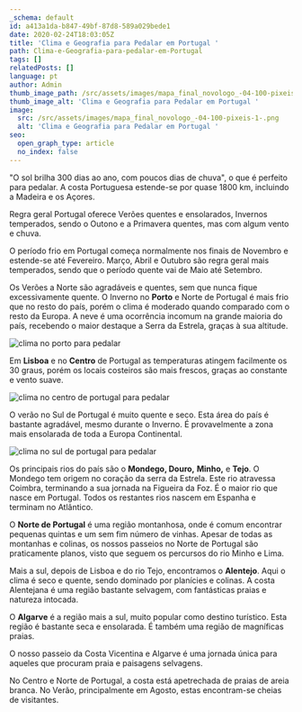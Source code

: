 ```yaml
---
_schema: default
id: a413a1da-b847-49bf-87d8-589a029bede1
date: 2020-02-24T18:03:05Z
title: 'Clima e Geografia para Pedalar em Portugal '
path: Clima-e-Geografia-para-pedalar-em-Portugal
tags: []
relatedPosts: []
language: pt
author: Admin
thumb_image_path: /src/assets/images/mapa_final_novologo_-04-100-pixeis-1-.png
thumb_image_alt: 'Clima e Geografia para Pedalar em Portugal '
image:
  src: /src/assets/images/mapa_final_novologo_-04-100-pixeis-1-.png
  alt: 'Clima e Geografia para Pedalar em Portugal '
seo:
  open_graph_type: article
  no_index: false
---
```


"O sol brilha 300 dias ao ano, com poucos dias de chuva", o que é perfeito para
pedalar. A costa Portuguesa estende-se por quase 1800 km, incluindo a Madeira e
os Açores.

Regra geral Portugal oferece Verões quentes e ensolarados, Invernos temperados,
sendo o Outono e a Primavera quentes, mas com algum vento e chuva.

O período frio em Portugal começa normalmente nos finais de Novembro e
estende-se até Fevereiro. Março, Abril e Outubro são regra geral mais
temperados, sendo que o período quente vai de Maio até Setembro.

Os Verões a Norte são agradáveis e quentes, sem que nunca fique excessivamente
quente. O Inverno no **Porto** e Norte de Portugal é mais frio que no resto do
país, porém o clima é moderado quando comparado com o resto da Europa. A neve é
uma ocorrência incomum na grande maioria do país, recebendo o maior destaque a
Serra da Estrela, graças à sua altitude.

![clima no porto para pedalar](/src/assets/images/average-temperature-portugal-porto.png 'clima no porto para pedalar')

Em **Lisboa** e no **Centro** de Portugal as temperaturas atingem facilmente os
30 graus, porém os locais costeiros são mais frescos, graças ao constante e
vento suave.

![clima no centro de portugal para pedalar](/src/assets/images/average-temperature-portugal-lisbon.png 'clima no centro de portugal para pedalar')

O verão no Sul de Portugal é muito quente e seco. Esta área do país é bastante
agradável, mesmo durante o Inverno. É provavelmente a zona mais ensolarada de
toda a Europa Continental.

![clima no sul de portugal para pedalar](/src/assets/images/average-temperature-portugal-vila-nova-de-milfontes.png 'clima no sul de portugal para pedalar')

Os principais rios do país são o **Mondego, Douro,** **Minho,** e **Tejo**. O
Mondego tem origem no coração da serra da Estrela. Este rio atravessa Coimbra,
terminando a sua jornada na Figueira da Foz. É o maior rio que nasce em
Portugal. Todos os restantes rios nascem em Espanha e terminam no Atlântico.

O **Norte de Portugal** é uma região montanhosa, onde é comum encontrar pequenas
quintas e um sem fim número de vinhas. Apesar de todas as montanhas e colinas,
os nossos passeios no Norte de Portugal são praticamente planos, visto que
seguem os percursos do rio Minho e Lima.

Mais a sul, depois de Lisboa e do rio Tejo, encontramos o **Alentejo**. Aqui o
clima é seco e quente, sendo dominado por planícies e colinas. A costa
Alentejana é uma região bastante selvagem, com fantásticas praias e natureza
intocada.

O **Algarve** é a região mais a sul, muito popular como destino turístico. Esta
região é bastante seca e ensolarada. É também uma região de magníficas praias.

O nosso passeio da Costa Vicentina e Algarve é uma jornada única para aqueles
que procuram praia e paisagens selvagens.

No Centro e Norte de Portugal, a costa está apetrechada de praias de areia
branca. No Verão, principalmente em Agosto, estas encontram-se cheias de
visitantes.
